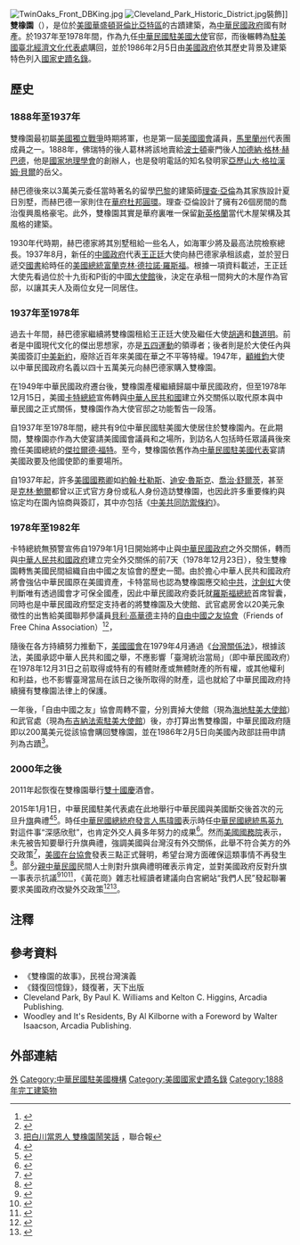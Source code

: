 {{Infobox_nrhp | name = 雙橡園<br>Twin Oaks
  | nrhp_type = 
  | image = Cleveland Park Historic District.jpg
  | caption = 雙橡園後院
  | location= 3225 Woodley Road<br/>{{USA}}[[華盛頓特區|華盛頓特區]][[西北區|西北區]]
  | lat_degrees = 38  
  | lat_minutes = 55
  | lat_seconds = 54
  | lat_direction = N
  | long_degrees = 77
  | long_minutes = 3
  | long_seconds = 50
  | long_direction = W
  | locmapin =United States District of Columbia street
  | map_caption = 在華盛頓哥倫比亞特區的位置
  | area =
  | built = 1888年
  | architect=  Francis Allen
  | architecture= {{tsl|en|Colonial Revival architecture|殖民地復興建築}}
  | added = 1986年2月5日
  | governing_body = {{ROC|外交部}}
  | mpsub=
  | refnum= 86000153 <ref name="nris">{{NRISref|2009a}}</ref>
}}

[[File:TwinOaks_Front_DBKing.jpg|thumb]]
[[File:Cleveland_Park_Historic_District.jpg|thumb]]裝飾]]
'''雙橡園'''（{{lang-en|'''Twin Oaks'''}}），是位於[[美國|美國]][[華盛頓哥倫比亞特區|華盛頓哥倫比亞特區]]的古蹟建築，為[[中華民國政府|中華民國政府]]國有財產。於1937年至1978年間，作為九任[[中華民國駐美國大使|中華民國駐美國大使]]官邸，而後輾轉為[[駐美國臺北經濟文化代表處|駐美國臺北經濟文化代表處]]購回，並於1986年2月5日由[[美國政府|美國政府]]依其歷史背景及建築特色列入[[國家史蹟名錄|國家史蹟名錄]]。

==歷史==
=== 1888年至1937年 ===
雙橡園最初屬[[美國獨立戰爭|美國獨立戰爭]]時期將軍{{link-en|尤萊亞·佛瑞特|Uriah Forrest}}，也是第一屆[[美國國會|美國國會]]議員，[[馬里蘭州|馬里蘭州]]代表團成員之一。1888年，佛瑞特的後人葛林將該地賣給[[波士頓|波士頓]]豪門後人[[加德納·格林·赫巴德|加德納·格林·赫巴德]]，他是[[國家地理學會|國家地理學會]]的創辦人，也是發明電話的知名發明家[[亞歷山大·格拉漢姆·貝爾|亞歷山大·格拉漢姆·貝爾]]的岳父。

赫巴德後來以3萬美元委任當時著名的留學[[巴黎|巴黎]]的建築師[[理查·亞倫|理查·亞倫]]為其家族設計夏日別墅，而赫巴德一家則住在[[華府|華府]][[杜邦圓環|杜邦圓環]]。理查·亞倫設計了擁有26個房間的喬治復興風格豪宅。此外，雙橡園其實是華府裏唯一保留[[新英格蘭|新英格蘭]]當代木屋架構及其風格的建築。

1930年代時期，赫巴德家將其別墅租給一些名人，如海軍少將{{link-en|大衛·英格斯|David Sinton Ingalls}}及最高法院檢察總長{{link-en|詹姆士·畢格斯|James Crawford Biggs}}。1937年8月，新任的[[中華民國政府|中國政府]]代表[[王正廷|王正廷]]大使向赫巴德家承租該處，並於翌日遞交[[國書|國書]]給時任的[[美國總統|美國總統]][[富兰克林·德拉诺·罗斯福|富蘭克林·德拉諾·羅斯福]]。根據一項資料載述，王正廷大使先看過位於十九街和P街的中國[[大使館|大使館]]後，決定在{{link-en|克里夫蘭公園|Cleveland Park}}承租一間夠大的木屋作為官邸，以讓其夫人及兩位女兒一同居住。

=== 1937年至1978年 ===
過去十年間，赫巴德家繼續將雙橡園租給王正廷大使及繼任大使[[胡適|胡適]]和[[魏道明|魏道明]]。前者是中國現代文化的傑出思想家，亦是[[五四運動|五四運動]]的領導者；後者則是於大使任內與美國簽訂[[中美新約|中美新約]]，廢除近百年來美國在華之不平等特權。1947年，[[顧維鈞|顧維鈞]]大使以中華民國政府名義以四十五萬美元向赫巴德家購入雙橡園。

在1949年中華民國政府遷台後，雙橡園產權繼續歸屬中華民國政府，但至1978年12月15日，美國[[吉米·卡特|卡特]][[美國總統|總統]]宣佈轉與[[中華人民共和國|中華人民共和國]]建立外交關係以取代原本與中華民國之正式關係，雙橡園作為大使官邸之功能暫告一段落。

自1937年至1978年間，總共有9位中華民國駐美國大使居住於雙橡園內。在此期間，雙橡園亦作為大使宴請美國國會議員和{{Link-en|各國駐美使節團|List of diplomatic missions in the United States}}之場所，到訪名人包括時任眾議員後來擔任美國總統的[[傑拉爾德·福特|傑拉爾德·福特]]。至今，雙橡園依舊作為[[中華民國駐美國代表|中華民國駐美國代表]]宴請美國政要及他國使節的重要場所。

自1937年起，許多[[美國國務卿|美國國務卿]]如[[約翰·福斯特·杜勒斯|約翰·杜勒斯]]、[[迪安·臘斯克|迪安·魯斯克]]、[[喬治·P·舒爾茨|喬治·舒爾茨]]，甚至是[[克林·鮑威爾|克林·鮑爾]]都曾以正式官方身份或私人身份造訪雙橡園，也因此許多重要條約與協定均在園內協商與簽訂，其中亦包括《[[中美共同防禦條約|中美共同防禦條約]]》。

=== 1978年至1982年 ===
卡特總統無預警宣佈自1979年1月1日開始將中止與[[中華民國政府|中華民國政府]]之外交關係，轉而與[[中華人民共和國政府|中華人民共和國政府]]建立完全外交關係的前7天（1978年12月23日），發生雙橡園轉售美國民間組織自由中國之友協會的歷史一聞。由於擔心中華人民共和國政府將會強佔中華民國原在美國資產，卡特當局也認為雙橡園應交給[[中國共產黨|中共]]，[[沈劍虹|沈劍虹]]大使判斷唯有透過國會才可保全國產，因此中華民國政府委託就[[羅斯福總統|羅斯福總統]]首席智囊，同時也是中華民國政府堅定支持者的{{link-en|湯瑪斯·柯克倫|Thomas Gardiner Corcoran}}將雙橡園及大使館、武官處房舍以20美元象徵性的出售給美國聯邦參議員[[貝利·高華德|貝利·高華德]]主持的[[自由中國之友協會|自由中國之友協會]]（Friends of Free China Association）<ref>{{cite news|author1=Dickey, Christopher|title=Third Embassy Property Relinquished by Taiwan|url=https://www.washingtonpost.com/archive/local/1978/12/29/third-embassy-property-relinquished-by-taiwan/4f5a5b53-88e1-443e-a4b1-3fa2f4d78586/|accessdate=2015-11-14|publisher=[[华盛顿邮报|The Washington Post]]|date=1978-12-29|archive-date=2016-03-05|archive-url=https://web.archive.org/web/20160305075240/https://www.washingtonpost.com/archive/local/1978/12/29/third-embassy-property-relinquished-by-taiwan/4f5a5b53-88e1-443e-a4b1-3fa2f4d78586/|dead-url=no}}</ref><ref>{{cite news|author1=Dickey, Christopher|title=Taiwan Gives Away Embassy, Chancery|url=https://www.washingtonpost.com/archive/local/1978/12/28/taiwan-gives-away-embassy-chancery/d9c733b8-c966-4d1d-b5b9-c6518e99d1aa/|accessdate=2015-11-14|publisher=[[华盛顿邮报|The Washington Post]]|date=1978-12-28|archive-date=2015-11-17|archive-url=https://web.archive.org/web/20151117033653/https://www.washingtonpost.com/archive/local/1978/12/28/taiwan-gives-away-embassy-chancery/d9c733b8-c966-4d1d-b5b9-c6518e99d1aa/|dead-url=no}}</ref>，<p>隨後在各方持續努力推動下，[[美國國會|美國國會]]在1979年4月通過《[[台灣關係法|台灣關係法]]》，根據該法，美國承認中華人民共和國之舉，不應影響「臺灣統治當局」（即中華民國政府）在1978年12月31日之前取得或特有的有體財產或無體財產的所有權，或其他權利和利益，也不影響臺灣當局在該日之後所取得的財產，這也就給了中華民國政府持續擁有雙橡園法律上的保護。<p>一年後，「自由中國之友」協會周轉不靈，分別賣掉大使館（現為[[海地駐美大使館|海地駐美大使館]]）和武官處（現為[[布吉納法索駐美大使館|布吉納法索駐美大使館]]）後，亦打算出售雙橡園，中華民國政府隨即以200萬美元從該協會購回雙橡園，並在1986年2月5日向美國內政部註冊申請列為古蹟<ref>[http://blog.udn.com/elimyang/1784858 把白川當恩人 雙橡園鬧笑話] {{Wayback|url=http://blog.udn.com/elimyang/1784858 |date=20190502234044 }}，聯合報</ref>。

=== 2000年之後 ===
2011年起恢復在雙橡園舉行[[雙十節|雙十國慶]]酒會。

2015年1月1日，中華民國駐美代表處在此地舉行中華民國與美國斷交後首次的元旦升[[中華民國國旗|旗]]典禮<ref>{{cite web | title = 駐美國代表處36年來首度於雙橡園舉辦元旦升旗典禮 | publisher = [[駐美國台北經濟文化代表處|駐美國台北經濟文化代表處]] | url = http://www.taiwanembassy.org/us/ct.asp?xItem=577172&ctNode=2264&mp=11 | date = 2015-01-02 | accessdate = 2015-01-03 | language = zh-tw | deadurl = yes | archiveurl = https://archive.is/4Pe0j | archivedate = 2015-01-03 }}</ref><ref>{{cite news | title = 台美斷交36年後 雙橡園首辦元旦升旗典禮 | author = 曹郁芬 | publisher = [[自由時報|自由時報]] | url = http://news.ltn.com.tw/news/politics/breakingnews/1195457 | date = 2015-01-02 | accessdate = 2015-01-03 | language = zh-tw | archive-date = 2015-01-02 | archive-url = https://web.archive.org/web/20150102115513/http://news.ltn.com.tw/news/politics/breakingnews/1195457 | dead-url = no }}</ref>。時任[[中華民國總統府發言人|中華民國總統府發言人]][[馬瑋國|馬瑋國]]表示時任[[中華民國總統|中華民國總統]][[馬英九|馬英九]]對這件事“深感欣慰”，也肯定外交人員多年努力的成果<ref>{{cite web | title = 國旗飄揚雙橡園 總統欣慰肯定 | publisher = 中時電子報 | url = http://www.chinatimes.com/realtimenews/20150102003284-260407 | date = 2015-01-02 | accessdate = 2015-01-11 | language = zh-tw | archive-date = 2019-05-03 | archive-url = https://web.archive.org/web/20190503231411/https://www.chinatimes.com/realtimenews/20150102003284-260407 | dead-url = no }}</ref>。然而[[美國國務院|美國國務院]]表示，未先被告知要舉行升旗典禮，強調美國與台灣沒有外交關係，此舉不符合美方的外交政策<ref>{{cite news | title = 雙橡園升旗 美國務院：違反非官方關係 | author = 曹郁芬 | publisher = [[自由時報|自由時報]] | url = http://news.ltn.com.tw/news/world/breakingnews/1198887 | date = 2015-01-07 | accessdate = 2015-01-07 | language = zh-tw | archive-date = 2015-01-07 | archive-url = https://web.archive.org/web/20150107030829/http://news.ltn.com.tw/news/world/breakingnews/1198887 | dead-url = no }}</ref>，[[美國在台協會|美國在台協會]]發表三點正式聲明，希望台灣方面確保這類事情不再發生<ref>{{cite news | title = AIT強烈聲明：台不應再辦升旗典禮 | author = 曹伯晏 | publisher = [[自由時報|自由時報]] | url = http://news.ltn.com.tw/news/politics/breakingnews/1200029 | date = 2015-01-07 | accessdate = 2015-01-08 | language = zh-tw | archive-date = 2015-01-08 | archive-url = https://web.archive.org/web/20150108070957/http://news.ltn.com.tw/news/politics/breakingnews/1200029 | dead-url = no }}</ref>。部分[[親中華民國|親中華民國]]民間人士則對升旗典禮明確表示肯定，並對美國政府反對升旗一事表示抗議<ref>{{cite web| title =「一個中國」就是是中華民國：抗議美國政府對「雙橡園」升國旗的外交態度| author =光復民國（大陸）工作委員會| publisher =黃花崗雜志社| url =//www.huanghuagang.org/protest-US.pdf| date =2015-01-09| accessdate =2015-01-11| deadurl =yes| archiveurl =https://web.archive.org/web/20150216161226/http://huanghuagang.org/protest-US.pdf| archivedate =2015-02-16}}{{zh-hant}}{{en}}</ref><ref>{{cite web | title = 「美國之音」民調 逾半支持雙橡園升旗 | author = 劉屏 | publisher = 中時電子報 | url = http://www.chinatimes.com/realtimenews/20150108005141-260407 | date = 2015-01-08 | accessdate = 2015-01-11 | language = zh-tw | archive-date = 2019-05-03 | archive-url = https://web.archive.org/web/20190503204210/https://www.chinatimes.com/realtimenews/20150108005141-260407 | dead-url = no }}</ref><ref>{{cite web | title = 辛灏年谈参加中华民国104年元旦升旗典礼 | publisher = 自由亚洲电台 | url = http://www.rfa.org/mandarin/yataibaodao/gangtai/ck-01072015102029.html | date = 2015-01-07 | accessdate = 2015-01-11 | language = zh-hans | archive-date = 2019-05-04 | archive-url = https://web.archive.org/web/20190504152746/https://www.rfa.org/mandarin/yataibaodao/gangtai/ck-01072015102029.html | dead-url = no }}</ref>，《黃花崗》雜志社經讀者建議向白宮網站“我們人民”發起聯署要求美國政府改變外交政策<ref>{{cite web | title = Stop Suppressing the Republic of China and Her National Flag | publisher = We the People | url = https://petitions.whitehouse.gov/petition/stop-suppressing-republic-china-and-her-national-flag/pd81P5d4 | date = 2015-01-15 | accessdate = 2015-01-21 }}{{dead link|date=十一月 2017 |bot=InternetArchiveBot }}{{en}}</ref><ref>{{cite web | title = 美国白宫网站发起签名请愿：要求尊重中华民国及其国旗 | publisher = 自由亚洲电台 | url = http://www.rfa.org/mandarin/yataibaodao/gangtai/ck-01212015101341.html | date = 2015-01-21 | accessdate = 2015-01-22 | archive-date = 2019-05-04 | archive-url = https://web.archive.org/web/20190504221951/https://www.rfa.org/mandarin/yataibaodao/gangtai/ck-01212015101341.html | dead-url = no }}{{zh-hans}}</ref>。

==注釋==
{{Reflist}}

==參考資料==
*《雙橡園的故事》，民視台灣演義
*《錢復回憶錄》，錢復著，天下出版
*Cleveland Park, By Paul K. Williams and Kelton C. Higgins, Arcadia Publishing.
*Woodley and It's Residents, By Al Kilborne with a Foreword by Walter Isaacson, Arcadia Publishing.

== 外部連結 ==
{{commonscat|Twin Oaks (Washington, D.C.)}}
{{DEFAULTSORT:Twin Oaks}}

[[Category:華盛頓哥倫比亞特區建築物|外]]
[[Category:中華民國駐美國機構|Category:中華民國駐美國機構]]
[[Category:美國國家史蹟名錄|Category:美國國家史蹟名錄]]
[[Category:1888年完工建築物|Category:1888年完工建築物]]